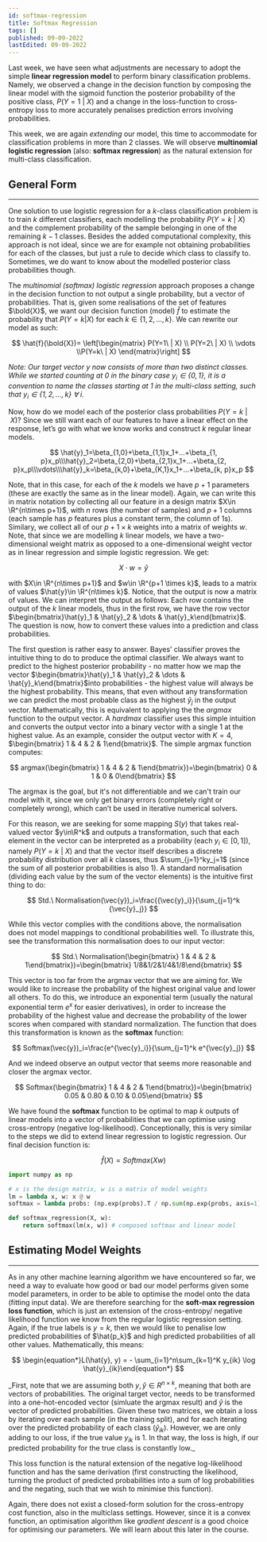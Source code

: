 ```yaml
---
id: softmax-regression
title: Softmax Regression
tags: []
published: 09-09-2022
lastEdited: 09-09-2022
---
```


Last week, we have seen what adjustments are necessary to adopt the simple **linear regression model** to perform binary classification problems.
Namely, we observed a change in the decision function by composing the linear model with the sigmoid function the posterior probability of the
positive class, $P(Y=1\ |\ X)$ and a change in the loss-function to cross-entropy loss to more accurately penalises prediction errors involving
probabilities.

This week, we are again _extending_ our model, this time to accommodate for classification problems in more than 2 classes. We will observe
**multinomial logistic regression** (also: **softmax regression**) as the natural extension for multi-class classification.

## General Form

---

One solution to use logistic regression for a $k$-class classification problem is to train $k$ different classifiers, each modelling the probability
$P(Y=k\ |\ X)$ and the complement probability of the sample belonging in one of the remaining $k-1$ classes. Besides the added computational
complexity, this approach is not ideal, since we are for example not obtaining probabilities for each of the classes, but just a rule to decide which
class to classify to. Sometimes, we do want to know about the modelled posterior class probabilities though.

The _multinomial (softmax) logistic regression_ approach proposes a change in the decision function to not output a single probability, but a vector
of probabilities. That is, given some realisations of the set of features $\bold{X}$, we want our decision function (model) $\hat{f}$ to estimate the
probability that $P(Y=k|X)$ for each $k\in\{1,2,...,k\}$. We can rewrite our model as such:

$$
\hat{f}(\bold{X})= \left[\begin{matrix} P(Y=1\ | X) \\ P(Y=2\ | X)  \\ \vdots \\P(Y=k\ | X) \end{matrix}\right]
$$

_Note: Our target vector $y$ now consists of more than two distinct classes. While we started counting at $0$ in the binary case $y_i \in \{0,1\}$, it
is a convention to name the classes starting at $1$ in the multi-class setting, such that $y_i\in\{1,2,...,k\}$ $\forall \ i$._

Now, how do we model each of the posterior class probabilities $P(Y=k\ |\ X)$? Since we still want each of our features to have a linear effect on the
response, let’s go with what we know works and construct $k$ regular linear models.

$$
\hat{y}_1=\beta_{1,0}+\beta_{1,1}x_1+...+\beta_{1, p}x_p\\\hat{y}_2=\beta_{2,0}+\beta_{2,1}x_1+...+\beta_{2, p}x_p\\\vdots\\\hat{y}_k=\beta_{k,0}+\beta_{K,1}x_1+...+\beta_{k, p}x_p
$$

Note, that in this case, for each of the $k$ models we have $p+1$ parameters (these are exactly the same as in the linear model). Again, we can write
this in matrix notation by collecting all our feature in a design matrix $X\in \R^{n\times p+1}$, with $n$ rows (the number of samples) and $p+1$
columns (each sample has $p$ features plus a constant term, the column of $1$s). Similary, we collect all of our $p+1\times k$ weights into a matrix
of weights $w$. Note, that since we are modelling $k$ linear models, we have a two-dimensional weight matrix as opposed to a one-dimensional weight
vector as in linear regression and simple logistic regression. We get:

$$
X\cdot w=\hat{y}
$$

with $X\in \R^{n\times p+1}$ and $w\in \R^{p+1 \times k}$, leads to a matrix of values $\hat{y}\in \R^{n\times k}$. Notice, that the output is now a
matrix of values. We can interpret the output as follows: Each row contains the output of the $k$ linear models, thus in the first row, we have the
row vector $\begin{bmatrix}\hat{y}_1 & \hat{y}_2 &  \dots  & \hat{y}_k\end{bmatrix}$. The question is now, how to convert these values into a
prediction and class probabilities.

The first question is rather easy to answer. Bayes’ classifier proves the intuitive thing to do to produce the optimal classifier. We always want to
predict to the highest posterior probability - no matter how we map the vector
$\begin{bmatrix}\hat{y}_1 & \hat{y}_2 &  \dots  & \hat{y}_k\end{bmatrix}$into probabilities - the highest value will always be the highest
probability. This means, that even without any transformation we can predict the most probable class as the highest $\hat{y}_j$ in the output vector.
Mathematically, this is equivalent to applying the the $argmax$ function to the output vector. A $hardmax$ classifier uses this simple intuition and
converts the output vector into a binary vector with a single $1$ at the highest value. As an example, consider the output vector with $K=4$,
$\begin{bmatrix} 1 & 4 & 2 & 1\end{bmatrix}$. The simple argmax function computes:

$$
argmax(\begin{bmatrix} 1 & 4 & 2 & 1\end{bmatrix})=\begin{bmatrix} 0 & 1 & 0 & 0\end{bmatrix}
$$

The argmax is the goal, but it's not differentiable and we can't train our model with it, since we only get binary errors (completely right or
completely wrong), which can’t be used in iterative numerical solvers.

For this reason, we are seeking for some mapping $S(y)$ that takes real-valued vector $y\in\R^k$ and outputs a transformation, such that each element
in the vector can be interpreted as a probability (each $y_i\in[0,1]$), namely $P(Y=k\ |\ X)$ and that the vector itself describes a discrete
probability distribution over all $k$ classes, thus $\sum_{j=1}^ky_j=1$ (since the sum of all posterior probabilities is also $1$). A standard
normalisation (dividing each value by the sum of the vector elements) is the intuitive first thing to do:

$$
Std.\ Normalisation(\vec{y})_i=\frac{{\vec{y}_i}}{\sum_{j=1}^k {\vec{y}_j}}
$$

While this vector complies with the conditions above, the normalisation does not model mappings to conditional probabilities well. To illustrate this,
see the transformation this normalisation does to our input vector:

$$
Std.\ Normalisation(\begin{bmatrix} 1 & 4 & 2 & 1\end{bmatrix})=\begin{bmatrix} 1/8&1/2&1/4&1/8\end{bmatrix}
$$

This vector is too far from the argmax vector that we are aiming for. We would like to increase the probability of the highest original value and
lower all others. To do this, we introduce an exponential term (usually the natural exponential term $e^x$ for easier derivatives), in order to
increase the probability of the highest value and decrease the probability of the lower scores when compared with standard normalization. The function
that does this transformation is known as the **softmax** function:

$$
Softmax(\vec{y})_i=\frac{e^{\vec{y}_i}}{\sum_{j=1}^k e^{\vec{y}_j}}
$$

And we indeed observe an output vector that seems more reasonable and closer the argmax vector.

$$
Softmax(\begin{bmatrix} 1 & 4 & 2 & 1\end{bmatrix})=\begin{bmatrix} 0.05 & 0.80 & 0.10 &  0.05\end{bmatrix}
$$

We have found the **softmax** function to be optimal to map $k$ outputs of linear models into a vector of probabilities that we can optimise using
cross-entropy (negative log-likelihood). Conceptionally, this is very similar to the steps we did to extend linear regression to logistic regression.
Our final decision function is:

$$
\hat{f}(X)=Softmax(Xw)
$$

```python
import numpy as np

# x is the design matrix, w is a matrix of model weights
lm = lambda x, w: x @ w
softmax = lambda probs: (np.exp(probs).T / np.sum(np.exp(probs, axis=1))).T

def softmax_regression(X, w):
	return softmax(lm(x, w)) # composed softmax and linear model
```

## Estimating Model Weights

---

As in any other machine learning algorithm we have encountered so far, we need a way to evaluate how good or bad our model performs given some model
parameters, in order to be able to optimise the model onto the data (fitting input data). We are therefore searching for the **soft-max regression
loss function**, which is just an extension of the cross-entropy/ negative likelihood function we know from the regular logistic regression setting.
Again, if the true labels is $y=k$, then we would like to penalise low predicted probabilities of $\hat{p_k}$ and high predicted probabilities of all
other values. Mathematically, this means:

$$
\begin{equation*}L(\hat{y}, y) = - \sum_{i=1}^n\sum_{k=1}^K y_{ik} \log \hat{y}_{ik}\end{equation*}
$$

_First, note that we are assuming both $y,\hat{y}\in R^{n\times k}$, meaning that both are vectors of probabilities. The original target vector, needs
to be transformed into a one-hot-encoded vector (simluate the argmax result) and $\hat{y}$ is the vector of predicted probabilities. Given these two
matrices, we obtain a loss by iterating over each sample (in the training split), and for each iterating over the predicted probability of each class
($\hat{y}_{ik}$). However, we are only adding to our loss, if the true value $y_{ik}$ is $1$. In that way, the loss is high, if our predicted
probability for the true class is constantly low.\_

This loss function is the natural extension of the negative log-likelihood function and has the same derivation (first constructing the likelihood,
turning the product of predicted probabilities into a sum of log probabilities and the negating, such that we wish to minimise this function).

Again, there does not exist a closed-form solution for the cross-entropy cost function, also in the multiclass settings. However, since it is a convex
function, an optimisation algorithm like g*radient descent* is a good choice for optimising our parameters. We will learn about this later in the
course.
